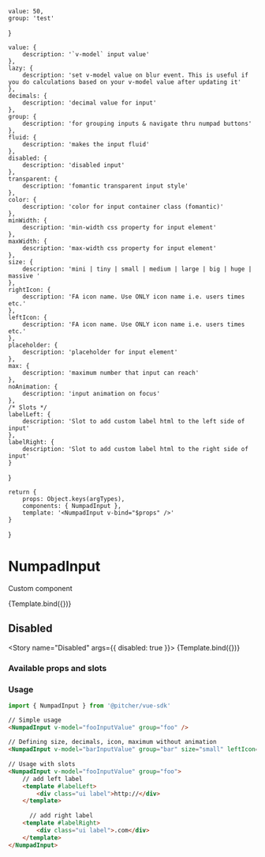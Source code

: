 

<!-- Story args -->
<!-- https://storybook.js.org/docs/react/writing-stories/args -->
    value: 50,
    group: 'test'
}

<!-- https://storybook.js.org/docs/react/api/argtypes -->
    value: {
        description: '`v-model` input value'
    },
    lazy: {
        description: 'set v-model value on blur event. This is useful if you do calculations based on your v-model value after updating it'
    },
    decimals: {
        description: 'decimal value for input'
    },
    group: {
        description: 'for grouping inputs & navigate thru numpad buttons'
    },
    fluid: {
        description: 'makes the input fluid'
    },
    disabled: {
        description: 'disabled input'
    },
    transparent: {
        description: 'fomantic transparent input style'
    },
    color: {
        description: 'color for input container class (fomantic)'
    },
    minWidth: {
        description: 'min-width css property for input element'
    },
    maxWidth: {
        description: 'max-width css property for input element'
    },
    size: {
        description: 'mini | tiny | small | medium | large | big | huge | massive '
    },
    rightIcon: {
        description: 'FA icon name. Use ONLY icon name i.e. users times etc.'
    },
    leftIcon: {
        description: 'FA icon name. Use ONLY icon name i.e. users times etc.'
    },
    placeholder: {
        description: 'placeholder for input element'
    },
    max: {
        description: 'maximum number that input can reach'
    },
    noAnimation: {
        description: 'input animation on focus'
    },
    /* Slots */
    labelLeft: {
        description: 'Slot to add custom label html to the left side of input'
    },
    labelRight: {
        description: 'Slot to add custom label html to the right side of input'
    }
}

<!-- Named exports of stories here -->
    return {
        props: Object.keys(argTypes),
        components: { NumpadInput },
        template: '<NumpadInput v-bind="$props" />'
    }
} 

<!-- Define story settings here -->
<Meta 
    title="Components/NumpadInput"
    component={NumpadInput}
    argTypes={argTypes}
    args={args}
/>

# NumpadInput
Custom component

<Story name="Default">
    {Template.bind({})}
</Story>

## Disabled
<Story name="Disabled" args={{ disabled: true }}>
    {Template.bind({})}
</Story>

### Available props and slots
<!-- https://storybook.js.org/docs/react/writing-docs/doc-blocks#customizing -->
<ArgsTable story="Default" />

### Usage
```javascript
import { NumpadInput } from '@pitcher/vue-sdk'
```

```html
// Simple usage
<NumpadInput v-model="fooInputValue" group="foo" />
 
// Defining size, decimals, icon, maximum without animation
<NumpadInput v-model="barInputValue" group="bar" size="small" leftIcon="search" :decimals="0" :max="100" noAnimation />
 
// Usage with slots
<NumpadInput v-model="fooInputValue" group="foo">
    // add left label
    <template #labelLeft>
        <div class="ui label">http://</div>
    </template>
      
      // add right label
    <template #labelRight>
        <div class="ui label">.com</div>
    </template>
</NumpadInput>
```
